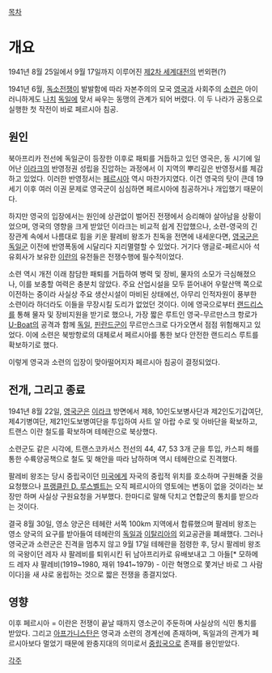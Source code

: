 [[목차]]
= 개요 =
1941년 8월 25일에서 9월 17일까지 이루어진 [[제2차 세계대전]]의 번외편(?)

1941년 6월, [[독소전쟁]]이 발발함에 따라 자본주의의 모국 [[영국]]과 사회주의 [[소련]]은 아이러니하게도 [[나치]] [[독일]]에 맞서 싸우는 동맹의 관계가 되어 버렸다. 이 두 나라가 공동으로 실행한 첫 작전이 바로 페르시아 침공.

== 원인 ==
북아프리카 전선에 독일군이 등장한 이후로 패퇴를 거듭하고 있던 영국은, 동 시기에 일어난 [[이라크]]의 반영정권 성립을 진압하는 과정에서 이 지역의 뿌리깊은 반영정서를 체감하고 있었다. 이러한 반영정서는 [[페르시아]] 역시 마찬가지였다. 이건 영국의 탓이 큰데 19세기 이후 여러 이권 문제로 영국군이 심심하면 페르시아에 침공하거나 개입했기 때문이다.

하지만 영국의 입장에서는 원인에 상관없이 벌어진 전쟁에서 승리해야 살아남을 상황이었으며, 영국의 영향을 크게 받았던 이라크는 비교적 쉽게 진압했으나, 소련-영국의 긴장관계 속에서 나름대로 힘을 키운 팔레비 왕조가 친독을 전면에 내세운다면, [[영국군]]은 [[독일군]] 이전에 반영폭동에 시달리다 지리멸렬할 수 있었다. 거기다 앵글로-페르시아 석유회사가 보유한 [[이란]]의 유전들은 전쟁수행에 필수적이었다.

소련 역시 개전 이래 참담한 패퇴를 거듭하여 병력 및 장비, 물자의 소모가 극심해졌으나, 이를 보충할 여력은 충분치 않았다. 주요 산업시설을 모두 뜯어내어 우랄산맥 쪽으로 이전하는 중이라 사실상 주요 생산시설이 마비된 상태에선, 아무리 인적자원이 풍부한 소련이라 하더라도 이들을 무장시킬 도리가 없었던 것이다. 이에 영국으로부터 [[랜드리스]]를 통해 물자 및 장비지원을 받기로 했으나, 가장 짧은 루트인 영국-무르만스크 항로가 [[U-Boat]]의 공격과 함께 [[독일]], [[핀란드]]군이 무르만스크로 다가오면서 점점 위험해지고 있었다. 이에 소련은 북방항로의 대체로서 페르시아를 통한 보다 안전한 랜드리스 루트를 확보하기로 했다.

이렇게 영국과 소련의 입장이 맞아떨어지자 페르시아 침공이 결정되었다.

== 전개, 그리고 종료 ==
1941년 8월 22일, [[영국군]]은 [[이라크]] 방면에서 제8, 10인도보병사단과 제2인도기갑여단, 제4기병여단, 제21인도보병여단을 투입하여 사트 알 아랍 수로 및 아바단을 확보하고, 트랜스 이란 철도를 확보하며 테헤란으로 북상했다.

소련군도 같은 시각에, 트랜스코카서스 전선의 44, 47, 53 3개 군을 투입, 카스피 해를 통한 수륙양공책으로 철도 및 해안을 따라 남하하며 역시 테헤란으로 진격했다.

팔레비 왕조는 당시 중립국이던 [[미국]]에게 자국의 중립적 위치를 호소하며 구원해줄 것을 요청했으나 [[프랭클린 D. 루스벨트]]는 오직 페르시아의 영토에는 변동이 없을 것이라는 보장만 하며 사실상 구원요청을 거부했다. 한마디로 말해 닥치고 연합군의 통치를 받으라는 것이다.

결국 8월 30일, 영소 양군은 테헤란 서쪽 100km 지역에서 합류했으며 팔레비 왕조는 영소 양국의 요구를 받아들여 테헤란의 [[독일]]과 [[이탈리아]]의 외교공관을 폐쇄했다. 그러나 영국군과 소련군은 진격을 멈추지 않고 9월 17일 테헤란을 점령한 후, 당시 팔레비 왕조의 국왕이던 레자 샤 팔레비를 퇴위시킨 뒤 남아프리카로 유배보내고 그 아들[* 모하메드 레자 샤 팔레비(1919~1980, 재위 1941~1979) - 이란 혁명으로 쫓겨난 바로 그 사람이다]을 새 샤로 옹립하는 것으로 짧은 전쟁을 종결지었다.

== 영향 ==
이후 페르시아 = 이란은 전쟁이 끝날 때까지 영소군이 주둔하며 사실상의 식민 통치를 받았다. 그리고 [[아프가니스탄]]은 영국과 소련의 경계선에 존재하며, 독일과의 관계가 페르시아보다 멀었기 때문에 완충지대의 의미로서 [[중립국]]으로 존재를 용인받았다.

[[각주]]
